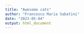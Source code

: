 ---
title: "Awesome cats"
author: "Francesco Maria Sabatini"
date: "2023-05-04"
output: html_document
---

